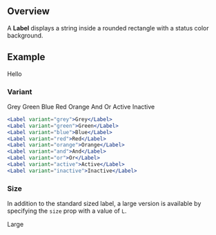 
## Overview

A **Label** displays a string inside a rounded rectangle with a status color background.

## Example

<Label>Hello</Label>

### Variant

<Label variant="grey">Grey</Label>
<Label variant="green">Green</Label>
<Label variant="blue">Blue</Label>
<Label variant="red">Red</Label>
<Label variant="orange">Orange</Label>
<Label variant="and">And</Label>
<Label variant="or">Or</Label>
<Label variant="active">Active</Label>
<Label variant="inactive">Inactive</Label>

```jsx
<Label variant="grey">Grey</Label>
<Label variant="green">Green</Label>
<Label variant="blue">Blue</Label>
<Label variant="red">Red</Label>
<Label variant="orange">Orange</Label>
<Label variant="and">And</Label>
<Label variant="or">Or</Label>
<Label variant="active">Active</Label>
<Label variant="inactive">Inactive</Label>
```

### Size

In addition to the standard sized label, a large version is available by specifying the `size` prop
with a value of `L`.

<Label size="L">Large</Label>
